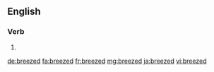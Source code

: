 ==English==

===Verb===
{{head|en|verb form}}

# {{en-past of|breeze}}

[[de:breezed]]
[[fa:breezed]]
[[fr:breezed]]
[[mg:breezed]]
[[ja:breezed]]
[[vi:breezed]]